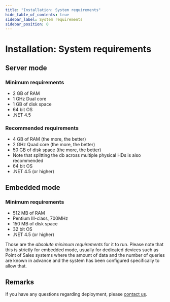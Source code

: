 ```yaml
---
title: "Installation: System requirements"
hide_table_of_contents: true
sidebar_label: System requirements
sidebar_position: 0
---
```



# Installation: System requirements

## Server mode

### Minimum requirements

* 2 GB of RAM
* 1 GHz Dual core
* 1 GB of disk space
* 64 bit OS
* .NET 4.5

### Recommended requirements

* 4 GB of RAM (the more, the better)
* 2 GHz Quad core (the more, the better)
* 50 GB of disk space (the more, the better)
* Note that splitting the db across multiple physical HDs is also recommended
* 64 bit OS
* .NET 4.5 (or higher)

## Embedded mode

### Minimum requirements

* 512 MB of RAM
* Pentium III-class, 700MHz
* 150 MB of disk space
* 32 bit OS
* .NET 4.5 (or higher)

Those are the _absolute minimum requirements_ for it to run. Please note that this is strictly for embedded mode, usually for dedicated devices such as Point of Sales systems where the amount of data and the number of queries are known in advance and the system has been configured specifically to allow that.

## Remarks

If you have any questions regarding deployment, please [contact us](https://ravendb.net/support).
